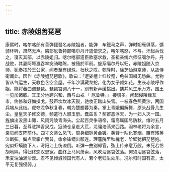 ```yaml
---
---
---
```

title: 赤陵姐善琵琶
---



康熙时，喀尔喀部有善弹琵琶名赤陵姐者，能弹　车鐡马之声，弹时朔雁俱落，彍骑环听，肃然无声。隣部厄鲁特部噶尔丹汗遣使求之，喀尔喀怒，不与。汗起兵伐之，寖灭其部，以赤陵姐归。喀尔喀部遗臣款塞求救，圣祖亲统六师征噶尔丹。丹战败，其妻阿弩戛吞率突骑略陈，被殪於军前。旋系噶尔丹以归，赤陵姐随入京师，犹奏技於王公家，闻者至有绿珠，杜秋之叹。乾隆时，徐芝仙游京师，从故侍衞闻此，因作《赤陵姐琵琶歌》，歌曰：「逻娑檀上红纹蹙，龟兹国唱无愁曲。尤物皆从气运生，天教色艺空金屋。千年沙漠藏龙蛇，化为女子颜如花。生长赤陵呼作姐，能将蕃曲谱琵琶。琵琶宫调八十一，别有新声缓挑出。韵并风生乐万方，国王一见加诸膝。其王分地跨兴和，西与山戎 「 厄鲁特。」 接壤多。闲起侵陵缘互市，终修和好悔操戈。鼓声坎坎冰天裂，艳妆正踏山头雪。一枝春色照黄沙，两国兵端从此结。虎夺龙争秋复春，朝为楚媵暮为秦。掌上青娥偏解舞，原头战骨几生尘。皇皇天子修文德，频遣行人颁玉册。蠢兹豸？契窬恶浮天，为一妇人灭一国。旌旗出没黑山陬，风雨凭陵青海头。尘起百灵争语帝，霜高属国尽防秋。维时五月三日暮，至尊驻跸香泉戍。寇骑仓皇走大荒，龙骧浩荡来西路。羽林老将为余言，亲见阏支阵前仆。四寸文綦么凤飞，周身细铠黄金镀。芙蓉十队化寒烟，賸有残英泣断弦。鬓点雪霜亡赞普，命余锋镝出祁连。理藩院里秋槐老，阶墀犹把琵琶抱。宛似虾蟆陵下人，浔阳江上伤潦倒。听弹一曲别郎官，弦上传来意万般。未死若怜胡地隔，得归终恋汉恩宽。曲终上马风萧索，风吹泪逐哀弦落。何须泪逐哀弦落，禾麦油油满沙漠。君不见倾城倾国代有人，若个老归生处乐。况尔归时国有君，太平无复强侵弱。」